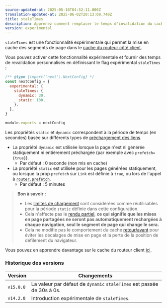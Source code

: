 ```yaml
---
source-updated-at: 2025-05-16T04:52:11.000Z
translation-updated-at: 2025-06-02T20:13:09.740Z
title: staleTimes
description: Apprenez comment remplacer le temps d'invalidation du cache du routeur client.
version: experimental
---
```


`staleTimes` est une fonctionnalité expérimentale qui permet la mise en cache des segments de page dans le [cache du routeur côté client](/docs/app/deep-dive/caching#client-side-router-cache).

Vous pouvez activer cette fonctionnalité expérimentale et fournir des temps de revalidation personnalisés en définissant le flag expérimental `staleTimes` :

```js filename="next.config.js"
/** @type {import('next').NextConfig} */
const nextConfig = {
  experimental: {
    staleTimes: {
      dynamic: 30,
      static: 180,
    },
  },
}

module.exports = nextConfig
```

Les propriétés `static` et `dynamic` correspondent à la période de temps (en secondes) basée sur différents types de [préchargement des liens](/docs/app/api-reference/components/link#prefetch).

- La propriété `dynamic` est utilisée lorsque la page n'est ni générée statiquement ni entièrement préchargée (par exemple avec `prefetch={true}`).
  - Par défaut : 0 seconde (non mis en cache)
- La propriété `static` est utilisée pour les pages générées statiquement, ou lorsque la prop `prefetch` sur `Link` est définie à `true`, ou lors de l'appel à [`router.prefetch`](/docs/app/deep-dive/caching#routerprefetch).
  - Par défaut : 5 minutes

> **Bon à savoir :**
>
> - Les [limites de chargement](/docs/app/api-reference/file-conventions/loading) sont considérées comme réutilisables pour la période `static` définie dans cette configuration.
> - Cela n'affecte pas le [rendu partiel](/docs/app/building-your-application/routing/linking-and-navigating#4-partial-rendering), **ce qui signifie que les mises en page partagées ne seront pas automatiquement rechargées à chaque navigation, seul le segment de page qui change le sera.**
> - Cela ne modifie pas le comportement du cache [retour/avant](/docs/app/deep-dive/caching#client-side-router-cache) pour éviter les décalages de mise en page et la perte de la position de défilement du navigateur.

Vous pouvez en apprendre davantage sur le cache du routeur client [ici](/docs/app/deep-dive/caching#client-side-router-cache).

### Historique des versions

| Version   | Changements                                                    |
| --------- | -------------------------------------------------------------- |
| `v15.0.0` | La valeur par défaut de `dynamic` `staleTimes` est passée de 30s à 0s. |
| `v14.2.0` | Introduction expérimentale de `staleTimes`.                    |